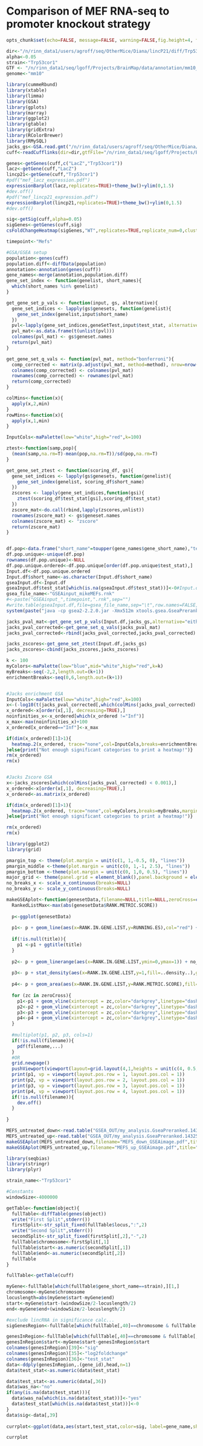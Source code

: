 Comparison of MEF RNA-seq to promoter knockout strategy 
========================================================

```r
opts_chunk$set(echo=FALSE, message=FALSE, warning=FALSE,fig.height=4, fig.width=4,dev=c('png', 'pdf'))
```

```r
dir<-"/n/rinn_data1/users/agroff/seq/OtherMice/Diana/lincP21/diff/Trp53cor1_mike_MEFs_b0329/"
alpha<-0.05 
strain<-"Trp53cor1"
GTF <- "/n/rinn_data1/seq/lgoff/Projects/BrainMap/data/annotation/mm10_gencode_vM2_with_lncRNAs_and_LacZ.gtf"
genome<-"mm10"

library(cummeRbund)
library(xtable)
library(limma)
library(GSA)
library(gplots)
library(marray)
library(ggplot2)
library(gtable)
library(gridExtra)
library(RColorBrewer)
library(RMySQL)
jacks_gs<-GSA.read.gmt("/n/rinn_data1/users/agroff/seq/OtherMice/Diana/lincP21/analysis/Jacks_genesets.gmt")
cuff<-readCufflinks(dir=dir,gtfFile="/n/rinn_data1/seq/lgoff/Projects/BrainMap/data/annotation/mm10_gencode_vM2_with_lncRNAs_and_LacZ.gtf",genome="mm10")

```

```r
genes<-getGenes(cuff,c("LacZ","Trp53cor1"))
lacz<-getGene(cuff,"LacZ")
lincp21<-getGene(cuff,"Trp53cor1")
#pdf("mef_lacz_expression.pdf")
expressionBarplot(lacz,replicates=TRUE)+theme_bw()+ylim(0,1.5)
#dev.off()
#pdf("mef_lincp21_expression.pdf")
expressionBarplot(lincp21,replicates=TRUE)+theme_bw()+ylim(0,1.5)
#dev.off()
```

```r
sig<-getSig(cuff,alpha=0.05)       
sigGenes<-getGenes(cuff,sig)
csFoldChangeHeatmap(sigGenes,"WT",replicates=TRUE,replicate_num=0,cluster="row")
```

```r
timepoint<-"Mefs"

#GSA/GSEA setup 
population<-genes(cuff)
population.diff<-diffData(population)
annotation<-annotation(genes(cuff))
gene_names<-merge(annotation,population.diff)
gene_set_index <- function(genelist, short_names){
  which(short_names %in% genelist)   
}

get_gene_set_p_vals <- function(input, gs, alternative){
  gene_set_indices <- lapply(gs$genesets, function(genelist){
    gene_set_index(genelist,input$short_name)
  })
  pvl<-lapply(gene_set_indices,geneSetTest,input$test_stat, alternative=alternative)
  pvl_mat<-as.data.frame(t(unlist(pvl)))
  colnames(pvl_mat) <- gs$geneset.names
  return(pvl_mat)
}

get_gene_set_q_vals <- function(pvl_mat, method="bonferroni"){
  comp_corrected <- matrix(p.adjust(pvl_mat, method=method), nrow=nrow(pvl_mat), ncol=ncol(pvl_mat))
  colnames(comp_corrected) <- colnames(pvl_mat)
  rownames(comp_corrected) <- rownames(pvl_mat)
  return(comp_corrected)
}

colMins<-function(x){
  apply(x,2,min)
}
rowMins<-function(x){
  apply(x,1,min)
}

InputCols<-maPalette(low="white",high="red",k=100)

ztest<-function(samp,pop){
  (mean(samp,na.rm=T)-mean(pop,na.rm=T))/sd(pop,na.rm=T)
}

get_gene_set_ztest <- function(scoring_df, gs){  
  gene_set_indices <- lapply(gs$genesets, function(genelist){
    gene_set_index(genelist, scoring_df$short_name)
  })
  zscores <- lapply(gene_set_indices,function(gsi){
    ztest(scoring_df$test_stat[gsi],scoring_df$test_stat)
  })  
  zscore_mat<-do.call(rbind,lapply(zscores,unlist))
  rownames(zscore_mat) <- gs$geneset.names
  colnames(zscore_mat) <- "zscore"
  return(zscore_mat)
}


df.pop<-data.frame("short_name"=toupper(gene_names$gene_short_name),"test_stat"=gene_names$test_stat)
df.pop.unique<-unique(df.pop)
rownames(df.pop.unique)<-NULL
df.pop.unique.ordered<-df.pop.unique[order(df.pop.unique$test_stat),]
Input.df<-df.pop.unique.ordered
Input.df$short_name<-as.character(Input.df$short_name)
gseaInput.df<-Input.df
gseaInput.df$test_stat[which(is.na(gseaInput.df$test_stat))]<-0#Input.df$test_stat[which(is.na(gseaInput.df$test_stat))-1]
gsea_file_name<-"GSEAinput_mikeMEFs.rnk"
#<-paste("GSEAinput_",timepoint,".rnk",sep="")
#write.table(gseaInput.df,file=gsea_file_name,sep="\t",row.names=FALSE, col.names=FALSE,quote=FALSE)
system(paste("java -cp gsea2-2.2.0.jar -Xmx512m xtools.gsea.GseaPreranked -gmx Jacks_genesets.gmt -collapse false -norm meandiv -nperm 1000 -rnk ",gsea_file_name," -chip gseaftp.broadinstitute.org://pub/gsea/annotations/GENE_SYMBOL.chip -scoring_scheme weighted -rpt_label my_analysis -include_only_symbols true -make_sets true -plot_top_x 20 -rnd_seed timestamp -set_max 500 -set_min 15 -zip_report false -out GSEA_OUT/ -gui false",sep=""))

```

```r
jacks_pval_mat<-get_gene_set_p_vals(Input.df,jacks_gs,alternative="either")
jacks_pval_corrected<-get_gene_set_q_vals(jacks_pval_mat)
jacks_pval_corrected<-rbind(jacks_pval_corrected,jacks_pval_corrected)

jacks_zscores<-get_gene_set_ztest(Input.df,jacks_gs)
jacks_zscores<-cbind(jacks_zscores,jacks_zscores)

k <- 100
myColors<-maPalette(low="blue",mid="white",high="red",k=k)
myBreaks<-seq(-2,2,length.out=(k+1))
enrichmentBreaks<-seq(0,6,length.out=(k+1))


#Jacks enrichment GSA
InputCols<-maPalette(low="white",high="red",k=100)
x<-(-log10(t(jacks_pval_corrected[,which(colMins(jacks_pval_corrected) < 0.001)])))
x_ordered<-x[order(x[,1], decreasing=TRUE),]
noinfinities_x<-x_ordered[which(x_ordered !="Inf")]
x_max<-max(noinfinities_x)+100
x_ordered[x_ordered=="Inf"]<-x_max

if(dim(x_ordered)[1]>1){
  heatmap.2(x_ordered, trace="none",col=InputCols,breaks=enrichmentBreaks, margins=c(1,20),dendrogram="both",labCol=c(""),cexRow =1, offsetRow=0)
}else{print("Not enough significant categories to print a heatmap!")}
rm(x_ordered)
rm(x)


#Jacks Zscore GSA
x<-jacks_zscores[which(colMins(jacks_pval_corrected) < 0.001),]
x_ordered<-x[order(x[,1], decreasing=TRUE),]
x_ordered<-as.matrix(x_ordered)

if(dim(x_ordered)[1]>1){
  heatmap.2(x_ordered, trace="none",col=myColors,breaks=myBreaks,margins=c(1,20),dendrogram="both",labCol=c(""),cexRow = 1, offsetRow=0)
}else{print("Not enough significant categories to print a heatmap!")}

rm(x_ordered)
rm(x)

```

```r

library(ggplot2)
library(grid)

pmargin_top <- theme(plot.margin = unit(c(1, 1,-0.5, 0), "lines"))
pmargin_middle <-theme(plot.margin = unit(c(0, 1,-1, 2.5), "lines"))
pmargin_bottom <-theme(plot.margin = unit(c(0, 1,0, 0.5), "lines"))
major_grid <- theme(panel.grid = element_blank(),panel.background = element_blank())
no_breaks_x <- scale_x_continuous(breaks=NULL)
no_breaks_y <- scale_y_continuous(breaks=NULL)

makeGSEAplot<-function(genesetData,filename=NULL,title=NULL,zeroCross=c(),...){
  RankedListMax<-max(abs(genesetData$RANK.METRIC.SCORE))
  
  p<-ggplot(genesetData)
  
  p1<- p + geom_line(aes(x=RANK.IN.GENE.LIST,y=RUNNING.ES),col="red") + geom_hline(yintercept=0,lty='dashed') + no_breaks_x + major_grid + xlab(NULL) + ylab("Enrichment Score") + pmargin_top + scale_y_continuous(limits=c(-1,1))
  
  if(!is.null(title)){
    p1 <-p1 + ggtitle(title)
  }
  
  p2<- p + geom_linerange(aes(x=RANK.IN.GENE.LIST,ymin=0,ymax=1)) + no_breaks_x + no_breaks_y + major_grid + xlab(NULL) + ylab(NULL) + pmargin_middle
  
  p3<- p + stat_density(aes(x=RANK.IN.GENE.LIST,y=1,fill=..density..),geom="tile",position="identity") + xlab(NULL) + ylab(NULL) + scale_fill_gradient(low="white",high="steelblue") + theme(legend.position = "none") + no_breaks_x + no_breaks_y + major_grid + pmargin_middle
  
  p4<- p + geom_area(aes(x=RANK.IN.GENE.LIST,y=RANK.METRIC.SCORE),fill='grey') + ylab("Ranked List Metric") + xlab('Rank in Gene List')+ pmargin_bottom + major_grid + scale_y_continuous(limits=c(-RankedListMax,RankedListMax))
  
  for (zc in zeroCross){
    p1<-p1 + geom_vline(xintercept = zc,color="darkgrey",linetype="dashed")
    p2<-p2 + geom_vline(xintercept = zc,color="darkgrey",linetype="dashed")
    p3<-p3 + geom_vline(xintercept = zc,color="darkgrey",linetype="dashed")
    p4<-p4 + geom_vline(xintercept = zc,color="darkgrey",linetype="dashed")
  }
  
  #multiplot(p1, p2, p3, cols=1)
  if(!is.null(filename)){
    pdf(filename,...)
  }
  #OR
  grid.newpage()
  pushViewport(viewport(layout=grid.layout(4,1,heights = unit(c(4, 0.5,0.5, 3),"null"))))
  print(p1, vp = viewport(layout.pos.row = 1, layout.pos.col = 1))         
  print(p2, vp = viewport(layout.pos.row = 2, layout.pos.col = 1))
  print(p3, vp = viewport(layout.pos.row = 3, layout.pos.col = 1))
  print(p4, vp = viewport(layout.pos.row = 4, layout.pos.col = 1))
  if(!is.null(filename)){
    dev.off()
  }
  
}

MEFS_untreated_down<-read.table("GSEA_OUT/my_analysis.GseaPreranked.1432564937341/JACKS_UNTREATED_MEFS_DOWN.xls",header=T,sep="\t",quote="")
MEFS_untreated_up<-read.table("GSEA_OUT/my_analysis.GseaPreranked.1432564937341/JACKS_UNTREATED_MEFS_UP.xls",header=T,sep="\t",quote="")
makeGSEAplot(MEFS_untreated_down,filename="MEFS_down_GSEAimage.pdf",title="MEFs Jacks Untreated Down", zeroCross=c(6735)) #WHAT IS ZERO CROSS? 
makeGSEAplot(MEFS_untreated_up,filename="MEFS_up_GSEAimage.pdf",title="MEFs Jacks Untreated Up", zeroCross=c(6735)) #WHAT IS ZERO CROSS? 


```

```r
library(seqbias)
library(stringr)
library(plyr)

strain_name<-"Trp53cor1"

#Constants
windowSize<-4000000

getTable<-function(object){
  fullTable<-diffTable(genes(object))
  write("First Split",stderr())
  firstSplit<-str_split_fixed(fullTable$locus,":",2)
  write("Second Split",stderr())
  secondSplit<-str_split_fixed(firstSplit[,2],"-",2)
  fullTable$chromosome<-firstSplit[,1]
  fullTable$start<-as.numeric(secondSplit[,1])
  fullTable$end<-as.numeric(secondSplit[,2])
  fullTable
}

fullTable<-getTable(cuff)

myGene<-fullTable[which(fullTable$gene_short_name==strain),][1,]
chromosome<-myGene$chromosome
locuslength=abs(myGene$start-myGene$end)
start<-myGene$start-(windowSize/2-locuslength/2)
end<-myGene$end+(windowSize/2-locuslength/2)

#exclude lincRNA in significance calc...
sigGenesRegion<-fullTable[which(fullTable[,40]==chromosome & fullTable[,39]=="yes" & fullTable[,9]>=start & fullTable[,10]<=end & fullTable[,4]!=strain),]

genesInRegion<-fullTable[which(fullTable[,40]==chromosome & fullTable[,9]>=start & fullTable[,10]<=end),]
genesInRegion$start<-myGene$start-genesInRegion$start
colnames(genesInRegion)[39]<-"sig"
colnames(genesInRegion)[35]<-"log2foldchange"
colnames(genesInRegion)[36]<-"test_stat"
data<-ddply(genesInRegion,.(gene_id),head,n=1)
data$test_stat<-as.numeric(data$test_stat)

data$test_stat<-as.numeric(data[,36])
data$was_na<-"no"
if(any(is.na(data$test_stat))){
  data$was_na[which(is.na(data$test_stat))]<-"yes"
  data$test_stat[which(is.na(data$test_stat))]<-0
}
data$sig<-data[,39]
  
currplot<-ggplot(data,aes(start,test_stat,color=sig, label=gene_name,shape=was_na))+geom_point(size=3)+scale_color_manual(values=c("black", "red"))+coord_cartesian(xlim=c(-windowSize/2, windowSize/2),ylim=c(-max(abs(data$test_stat),na.rm=TRUE)-1,max(abs(data$test_stat),na.rm=TRUE)+1))+labs(title=paste(strain_name,timepoint,sep=" "))+geom_text(data=subset(data, sig=='yes'))+theme_bw()+geom_vline(xintercept=0, color="blue")+geom_hline(yintercept=0,color="blue")

currplot
```

